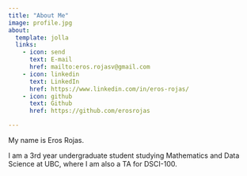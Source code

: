 ```yaml
---
title: "About Me"
image: profile.jpg
about:
  template: jolla
  links:
    - icon: send
      text: E-mail
      href: mailto:eros.rojasv@gmail.com
    - icon: linkedin
      text: LinkedIn
      href: https://www.linkedin.com/in/eros-rojas/
    - icon: github
      text: Github
      href: https://github.com/erosrojas

---
```


My name is Eros Rojas. 

I am a 3rd year undergraduate student studying Mathematics and Data Science at UBC, where I am also a TA for DSCI-100.